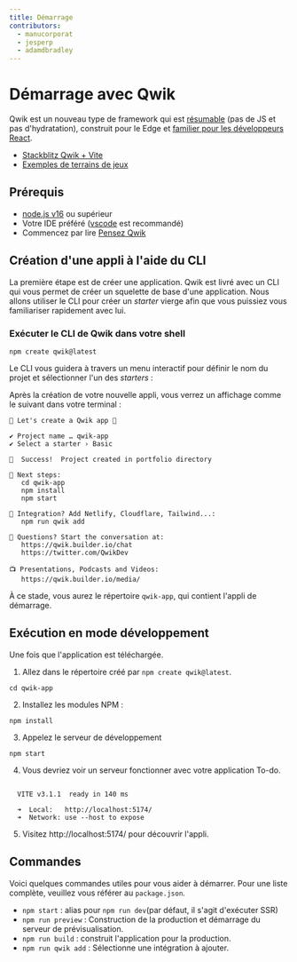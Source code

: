 ```yaml
---
title: Démarrage
contributors:
  - manucorporat
  - jesperp
  - adamdbradley
---
```


# Démarrage avec Qwik

Qwik est un nouveau type de framework qui est [résumable](../concepts/resumable/index.mdx) (pas de JS et pas d'hydratation), construit pour le Edge et [familier pour les développeurs React](../cheat/qwik-react/index.mdx).

- [Stackblitz Qwik + Vite](https://qwik.new)
- [Exemples de terrains de jeux](/examples/reactivity/counter/)

## Prérequis

- [node.js v16](https://nodejs.org/en/download/) ou supérieur
- Votre IDE préféré ([vscode](https://code.visualstudio.com/) est recommandé)
- Commencez par lire [Pensez Qwik](../think-qwik/index.mdx)


## Création d'une appli à l'aide du CLI

La première étape est de créer une application. Qwik est livré avec un CLI qui vous permet de créer un squelette de base d'une application. Nous allons utiliser le CLI pour créer un _starter_ vierge afin que vous puissiez vous familiariser rapidement avec lui.

### Exécuter le CLI de Qwik dans votre shell

```shell
npm create qwik@latest
```

Le CLI vous guidera à travers un menu interactif pour définir le nom du projet et sélectionner l'un des _starters_ :

<script id="asciicast-514542" src="https://asciinema.org/a/514542.js" async></script>

Après la création de votre nouvelle appli, vous verrez un affichage comme le suivant dans votre terminal :

```shell
💫 Let's create a Qwik app 💫

✔ Project name … qwik-app
✔ Select a starter › Basic

🦄  Success!  Project created in portfolio directory

🐰 Next steps:
   cd qwik-app
   npm install
   npm start

💬 Integration? Add Netlify, Cloudflare, Tailwind...:
   npm run qwik add

💬 Questions? Start the conversation at:
   https://qwik.builder.io/chat
   https://twitter.com/QwikDev

📺 Presentations, Podcasts and Videos:
   https://qwik.builder.io/media/
```

À ce stade, vous aurez le répertoire `qwik-app`, qui contient l'appli de démarrage.

## Exécution en mode développement

Une fois que l'application est téléchargée.

1. Allez dans le répertoire créé par `npm create qwik@latest`.

```shell
cd qwik-app
```

2. Installez les modules NPM :

```shell
npm install
```

3. Appelez le serveur de développement

```shell
npm start
```

4. Vous devriez voir un serveur fonctionner avec votre application To-do.

```shell

  VITE v3.1.1  ready in 140 ms

  ➜  Local:   http://localhost:5174/
  ➜  Network: use --host to expose

```

5. Visitez http://localhost:5174/ pour découvrir l'appli.

## Commandes

Voici quelques commandes utiles pour vous aider à démarrer. Pour une liste complète, veuillez vous référer au `package.json`.

- `npm start` : alias pour `npm run dev`(par défaut, il s'agit d'exécuter SSR)
- `npm run preview` : Construction de la production et démarrage du serveur de prévisualisation.
- `npm run build` : construit l'application pour la production.
- `npm run qwik add` : Sélectionne une intégration à ajouter.
